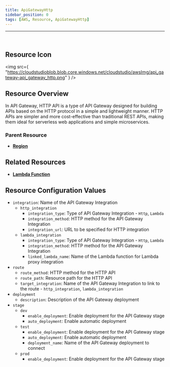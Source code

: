 ```yaml
---
title: ApiGatewayHttp
sidebar_position: 0
tags: [AWS, Resource, ApiGatewayHttp]
---
```


<hr />
<br />

## Resource Icon

<img
    src={
        "https://cloudstudioblob.blob.core.windows.net/cloudstudio/awsImg/api_gateway-api_gateway_http.png"
    }
/>

## Resource Overview

In API Gateway, HTTP API is a type of API Gateway designed for building APIs based on the HTTP protocol in a simple and lightweight manner. 
HTTP APIs are simpler and more cost-effective than traditional REST APIs, making them ideal for serverless web applications and simple microservices.

### Parent Resource

-   [**Region**](https://docs.cstudio.app/docs/resource/aws/Base/Region)

## Related Resources

-   [**Lambda Function**](https://docs.cstudio.app/docs/resource/aws/Lambda/LambdaFunction)

## Resource Configuration Values

-   `integration`: Name of the API Gateway Integration
    -   `http_integration`
        -   `integration_type`: Type of API Gateway Integration - `Http`, `Lambda`
        -   `integration_method`: HTTP method for the API Gateway Integration
        -   `integration_url`: URL to be specified for HTTP integration
    -   `lambda_integration`
        -   `integration_type`: Type of API Gateway Integration - `Http`, `Lambda`
        -   `integration_method`: HTTP method for the API Gateway Integration
        -   `linked_lambda_name`: Name of the Lambda function for Lambda proxy integration
-   `route`
    -   `route_method`: HTTP method for the HTTP API
    -   `route_path`: Resource path for the HTTP API
    -   `target_integration`: Name of the API Gateway Integration to link to the route - `http_integration`, `lambda_integration`
-   `deployment`
    -   `description`: Description of the API Gateway deployment
-   `stage`
    -   `dev`
        -   `enable_deployment`: Enable deployment for the API Gateway stage
        -   `auto_deployment`: Enable automatic deployment
    -   `test`
        -   `enable_deployment`: Enable deployment for the API Gateway stage
        -   `auto_deployment`: Enable automatic deployment
        -   `deployment_name`: Name of the API Gateway deployment to connect
    -   `prod`
        -   `enable_deployment`: Enable deployment for the API Gateway stage